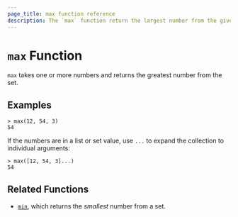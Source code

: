 ```yaml
---
page_title: max function reference
description: The `max` function return the largest number from the given ste of one or more numbers. Learn how to use the `max` function in Packer templates.
---
```


# `max` Function

`max` takes one or more numbers and returns the greatest number from the set.

## Examples

```shell-session
> max(12, 54, 3)
54
```

If the numbers are in a list or set value, use `...` to expand the collection
to individual arguments:

```shell-session
> max([12, 54, 3]...)
54
```

## Related Functions

- [`min`](/packer/docs/templates/hcl_templates/functions/numeric/min), which returns the _smallest_ number from a set.
